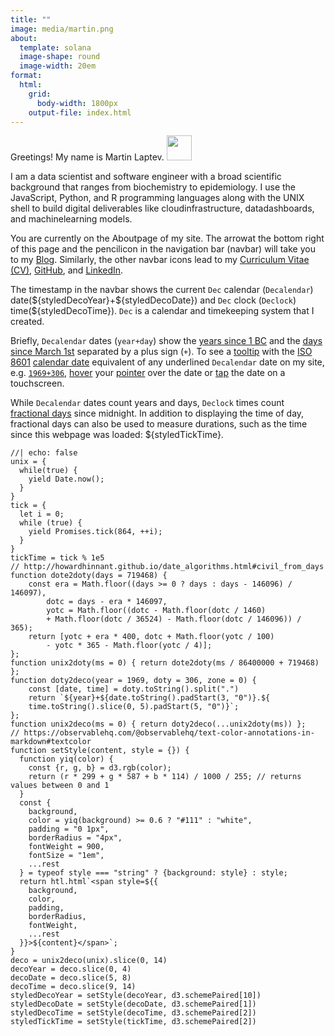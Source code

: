 ```yaml
---
title: ""
image: media/martin.png
about:
  template: solana
  image-shape: round
  image-width: 20em
format:
  html:
    grid:
      body-width: 1800px
    output-file: index.html
---
```


Greetings! My name is Martin Laptev. <img src="media/wave.gif" width="40px"/>

I am a data scientist and software engineer with a broad scientific background that ranges from biochemistry to epidemiology. I use the JavaScript, Python, and R programming languages along with the UNIX shell to build digital deliverables like cloud[]{.bi .bi-cloud}infrastructure, data[]{.bi .bi-bar-chart-line}dashboards, and machine[]{.bi .bi-robot}learning models.

You are currently on the About[]{.bi .bi-person-circle}page of my site. The arrow[](blog){.bi .bi-arrow-right-short}at the bottom right of this page and the pencil[](blog){.bi .bi-pencil}icon in the navigation bar (navbar) will take you to my [Blog](blog). Similarly, the other navbar icons lead to my [Curriculum Vitae (CV)](cv)[]{.bi .bi-file-earmark-person}, [GitHub](https://github.com/maptv)[]{.bi .bi-github}, and [LinkedIn](https://www.linkedin.com/in/maptv)[]{.bi .bi-linkedin}.

The timestamp in the navbar shows the current `Dec` calendar (`Decalendar`) date[]{.bi .bi-calendar}(\${styledDecoYear}+\${styledDecoDate}) and `Dec` clock (`Declock`) time[]{.bi .bi-clock}(\${styledDecoTime}). `Dec` is a calendar and timekeeping system that I created.

Briefly, `Decalendar` dates (`year+day`) show the [years since 1 BC](https://en.wikipedia.org/wiki/ISO_8601#:~:text=year%200000%20being%20equal%20to%201%20BC) and the [days since March 1st](https://howardhinnant.github.io/date_algorithms.html#civil_from_days:~:text=These%20algorithms%20internally%20assume%20that%20March%201%20is%20the%20first%20day%20of%20the%20year.) separated by a plus sign (`+`). To see a [tooltip](https://en.wikipedia.org/wiki/Tooltip#:~:text=The%20tooltip%2C%20also%20known%20as%20infotip%20or%20hint%2C%20is%20a%20common%20graphical%20user%20interface%20(GUI)%20element%20in%20which%2C%20when%20hovering%20over%20a%20screen%20element%20or%20component%2C%20a%20text%20box%20displays%20information%20about%20that%20element) with the [ISO 8601](https://en.wikipedia.org/wiki/ISO_8601#Time_intervals:~:text=ISO%208601%20is%20an%20international%20standard%20covering%20the%20worldwide%20exchange%20and%20communication%20of%20date%20and%20time%2Drelated%20data.) [calendar date](https://en.wikipedia.org/wiki/ISO_8601#Calendar_dates) equivalent of any underlined `Decalendar` date on my site, e.g. [`1969+306`]{.underline data-bs-toggle="tooltip" data-bs-title="1970-01-01"}, [hover](https://en.wikipedia.org/wiki/Cursor_(user_interface)#:~:text=The%20mouse%2Dover%20or%20hover%20gesture%20can%20also%20show%20a%20tooltip%2C%20which%20presents%20information%20about%20what%20the%20pointer%20is%20hovering%20over) your [pointer](https://en.wikipedia.org/wiki/Cursor_(user_interface)#:~:text=a%20pointer%20or%20mouse%20pointer%20(as%20part%20of%20a%20personal%20computer%20WIMP%20style%20of%20interaction)%5B10%5D%5B11%5D%5B12%5D%20is%20a%20symbol%20or%20graphical%20image%20on%20the%20computer%20monitor%20or%20other%20display%20device%20that%20echoes%20movements%20of%20the%20pointing%20device%2C%20commonly%20a%20mouse%2C%20touchpad%2C%20or%20stylus%20pen.) over the date or [tap](https://en.wikipedia.org/wiki/Tooltip#:~:text=a%20tooltip%20is%20displayed%20upon%20long%2Dpressing%E2%80%94i.e.%2C%20tapping%20and%20holding%E2%80%94an%20element.) the date on a touchscreen.

While `Decalendar` dates count years and days, `Declock` times count [fractional days](https://en.wikipedia.org/wiki/Decimal_time#Fractional_days:~:text=The%20time%20of%20day%20is%20sometimes%20represented%20as%20a%20decimal%20fraction%20of%20a%20day%20in%20science%20and%20computers.) since midnight. In addition to displaying the time of day, fractional days can also be used to measure durations, such as the time since this webpage was loaded: \${styledTickTime}.

```ojs
//| echo: false
unix = {
  while(true) {
    yield Date.now();
  }
}
tick = {
  let i = 0;
  while (true) {
    yield Promises.tick(864, ++i);
  }
}
tickTime = tick % 1e5
// http://howardhinnant.github.io/date_algorithms.html#civil_from_days
function dote2doty(days = 719468) {
    const era = Math.floor((days >= 0 ? days : days - 146096) / 146097),
        dotc = days - era * 146097,
        yotc = Math.floor((dotc - Math.floor(dotc / 1460)
        + Math.floor(dotc / 36524) - Math.floor(dotc / 146096)) / 365);
    return [yotc + era * 400, dotc + Math.floor(yotc / 100)
        - yotc * 365 - Math.floor(yotc / 4)];
};
function unix2doty(ms = 0) { return dote2doty(ms / 86400000 + 719468) };
function doty2deco(year = 1969, doty = 306, zone = 0) {
    const [date, time] = doty.toString().split(".")
    return `${year}+${date.toString().padStart(3, "0")}.${
    time.toString().slice(0, 5).padStart(5, "0")}`;
};
function unix2deco(ms = 0) { return doty2deco(...unix2doty(ms)) };
// https://observablehq.com/@observablehq/text-color-annotations-in-markdown#textcolor
function setStyle(content, style = {}) {
  function yiq(color) {
    const {r, g, b} = d3.rgb(color);
    return (r * 299 + g * 587 + b * 114) / 1000 / 255; // returns values between 0 and 1
  }
  const {
    background,
    color = yiq(background) >= 0.6 ? "#111" : "white",
    padding = "0 1px",
    borderRadius = "4px",
    fontWeight = 900,
    fontSize = "1em",
    ...rest
  } = typeof style === "string" ? {background: style} : style;
  return htl.html`<span style=${{
    background,
    color,
    padding,
    borderRadius,
    fontWeight,
    ...rest
  }}>${content}</span>`;
}
deco = unix2deco(unix).slice(0, 14)
decoYear = deco.slice(0, 4)
decoDate = deco.slice(5, 8)
decoTime = deco.slice(9, 14)
styledDecoYear = setStyle(decoYear, d3.schemePaired[10])
styledDecoDate = setStyle(decoDate, d3.schemePaired[1])
styledDecoTime = setStyle(decoTime, d3.schemePaired[2])
styledTickTime = setStyle(tickTime, d3.schemePaired[2])
```

```{=html}
<script src="scripts/time.js"></script>
<script>
const tooltipTriggerList = document.querySelectorAll('[data-bs-toggle="tooltip"]')
const tooltipList = [...tooltipTriggerList].map(tooltipTriggerEl => new bootstrap.Tooltip(tooltipTriggerEl))
</script>
<style>
div#quarto-sidebar-glass { display: none !important; }
ul.navbar-nav.navbar-nav-scroll { -webkit-flex-direction: row !important; }
#quarto-sidebar { padding: 0px; }
#quarto-sidebar > * { padding: 0px; }
#quarto-margin-sidebar { padding: 17px; }
</style>
```
